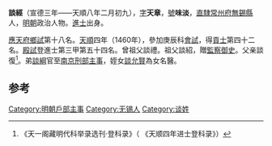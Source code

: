 '''談經'''（{{bd|1428年||1464年|}}宣德三年——天順八年二月初九），[[表字|字]]'''天章'''，[[表字|號]]'''味淡'''，[[南直隸|直隸]][[常州府|常州府]][[無錫縣|無錫縣]]人，[[明朝|明朝]]政治人物。[[進士|進士]]出身。

[[應天府|應天府]][[鄉試|鄉試]]第十八名。[[天顺_(明朝)|天順]]四年（1460年），參加庚辰科[[會試|會試]]，得[[貢士|貢士]]第四十二名。[[殿試|殿試]]登進士第三甲第五十四名。曾祖父談禮。祖父談紹，贈[[監察御史|監察御史]]。父亲談復<ref>《天一阁藏明代科举录选刊·登科录》（ 《天顺四年进士登科录》）</ref>。弟[[談綱|談綱]]官至[[南京刑部|南京刑部]][[主事|主事]]，姪女[[談允賢|談允賢]]為女名醫。

==参考==
{{reflist}}
{{天順四年庚辰科殿試金榜}}
{{明朝官员小作品}}
[[Category:明朝戶部主事|Category:明朝戶部主事]]
[[Category:无锡人|Category:无锡人]]
[[Category:谈姓|Category:谈姓]]